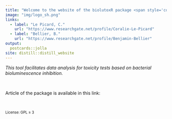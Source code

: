 ```yaml
---
title: "Welcome to the website of the biolutoxR package <span style='color: #979696;'>v.0.1.0</span>"
image: "img/logo_sh.png"
links:
  - label: "Le Picard, C."
    url: "https://www.researchgate.net/profile/Coralie-Le-Picard"
  - label: "Bellier, B."
    url: "https://www.researchgate.net/profile/Benjamin-Bellier"
output:
  postcards::jolla
site: distill::distill_website
---
```


*This tool facilitates data analysis for toxicity tests based on bacterial bioluminescence inhibition.*

<br>

Article of the package is available in this link: 

<br>

[License: GPL ≥ 3]{style="font-size: 0.8em;"}

